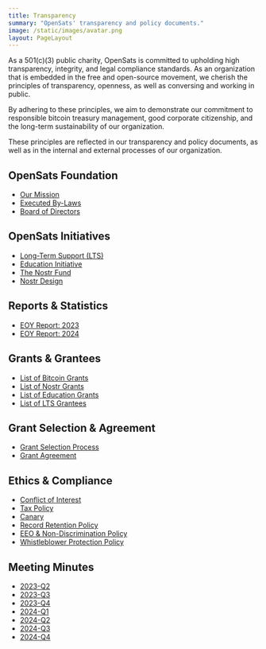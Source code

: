 ```yaml
---
title: Transparency
summary: "OpenSats' transparency and policy documents."
image: /static/images/avatar.png
layout: PageLayout
---
```


As a 501(c)(3) public charity, OpenSats is committed to upholding high
transparency, integrity, and legal compliance standards. As an organization that
is embedded in the free and open-source movement, we cherish the principles of
transparency, openness, as well as conversing and working in public.

<LifetimeStats/>

By adhering to these principles, we aim to demonstrate our commitment to
responsible bitcoin treasury management, good corporate citizenship, and the long-term
sustainability of our organization.

These principles are reflected in our transparency and policy documents, as well
as in the internal and external processes of our organization.

## OpenSats Foundation

- [Our Mission](/mission)
- [Executed By-Laws][ebl]
- [Board of Directors](/about#board-of-directors)

[ebl]: /docs/bylaws.pdf

## OpenSats Initiatives

- [Long-Term Support (LTS)](/blog/announcing-lts-grant-program-to-support-bitcoin-core-contributors)
- [Education Initiative](/blog/announcing-the-opensats-education-initiative)
- [The Nostr Fund](/blog/nostr-grants-july-2023)
- [Nostr Design](/tags/design)

## Reports & Statistics

- [EOY Report: 2023](/blog/2023-year-in-review)
- [EOY Report: 2024](/blog/2024-year-in-review)

## Grants & Grantees

- [List of Bitcoin Grants](/tags/bitcoin)
- [List of Nostr Grants](/tags/nostr)
- [List of Education Grants](/tags/education)
- [List of LTS Grantees](/tags/lts)

## Grant Selection & Agreement

- [Grant Selection Process](/selection)
- [Grant Agreement](/docs/agreement.pdf)

## Ethics & Compliance

- [Conflict of Interest][coi]
- [Tax Policy][tax]
- [Canary][owc]
- [Record Retention Policy][rrp]
- [EEO & Non-Discrimination Policy][eeo]
- [Whistleblower Protection Policy][wpp]

## Meeting Minutes

- [2023-Q2](/docs/minutes/2023-Q2.pdf)
- [2023-Q3](/docs/minutes/2023-Q3.pdf)
- [2023-Q4](/docs/minutes/2023-Q4.pdf)
- [2024-Q1](/docs/minutes/2024-Q1.pdf)
- [2024-Q2](/docs/minutes/2024-Q2.pdf)
- [2024-Q3](/docs/minutes/2024-Q3.pdf)
- [2024-Q4](/docs/minutes/2024-Q4.pdf)

[coi]: /docs/conflict.pdf
[tax]: /docs/tax.pdf
[owc]: /canary
[rrp]: /docs/rrp.pdf
[eeo]: /docs/eeo.pdf
[wpp]: /docs/whistle.pdf

